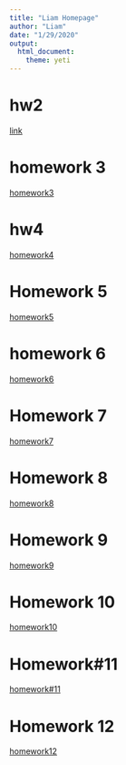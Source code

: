 ```yaml
---
title: "Liam Homepage"
author: "Liam"
date: "1/29/2020"
output: 
  html_document: 
    theme: yeti
---
```

# hw2  

[link](this is an H1.html) 

# homework 3  

[homework3](homework3.html)  

# hw4

[homework4](HW-4.html)

# Homework 5  

[homework5](homework5.html)  

# homework 6  

[homework6](homework6.html)  

# Homework 7  

[homework7](homework7.html)  

# Homework 8  

[homework8](homework8.html)  

# Homework 9  

[homework9](Homework9.html)

# Homework 10

[homework10](Homework10.html)

# Homework#11

[homework#11](homework#11)

# Homework 12

[homework12](Homework12)



